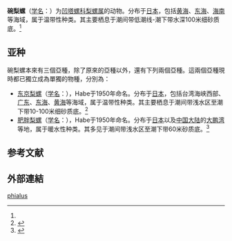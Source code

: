 {{Speciesbox
 | genus = Pyrunculus
| species = phialus
 | authority = (A. Adams, 1862)<ref name='id10573'>{{cite web| url =http://www.bioinfo.cn/db05/BjdwSpecies.php?action=view&id=10573| title =碗梨螺| work =《中国动物物种编目数据库》| publisher =中国科学院微生物研究所| author =中国科学院动物研究所| accessdate =2009-04-28| deadurl =yes| archiveurl =https://web.archive.org/web/20160305001956/http://www.bioinfo.cn/db05/BjdwSpecies.php?action=view&id=10573| archivedate =2016-03-05}}</ref>
}}

'''碗梨螺'''（[[学名|学名]]：{{lang|la|''Pyrunculus phialus''}}）为[[凹塔螺科|凹塔螺科]][[梨螺属|梨螺属]]的动物{{r|id10573}}。分布于[[日本|日本]]，包括[[黄海|黄海]]、[[东海|东海]]、[[海南|海南]]等海域，属于温带性种类。其主要栖息于潮间带低潮线-潮下带水深100米细砂质底。<ref name='id10573'/>

==亚种==
碗梨螺本來有三個亞種，除了原來的亞種以外，還有下列兩個亞種。這兩個亞種現時都已獨立成為單獨的物種，分別為：
*[[东京梨螺|东京梨螺]]（[[学名|学名]]：{{lang|la|''Pyrunculus pyriformis tokyoensis''}}），Habe于1950年命名。分布于[[日本|日本]]，包括台湾海峡西部、[[广东|广东]]、[[东海|东海]]、[[黄海|黄海]]等海域，属于温带性种类。其主要栖息于潮间带浅水区至潮下带10-100米细砂质底。<ref name='id10574'>{{cite web| url =http://www.bioinfo.cn/db05/BjdwSpecies.php?action=view&id=10574| title =东京梨螺| work =《中国动物物种编目数据库》| publisher =中国科学院微生物研究所| author =中国科学院动物研究所| accessdate =2009-04-28| deadurl =yes| archiveurl =https://web.archive.org/web/20160305040843/http://www.bioinfo.cn/db05/BjdwSpecies.php?action=view&id=10574| archivedate =2016-03-05}}</ref>
*[[肥胖梨螺|肥胖梨螺]]（[[学名|学名]]：{{lang|la|''Pyrunculus pyriformis obesus''}}），Habe于1950年命名。分布于[[日本|日本]]以及[[中国大陆|中国大陆]]的[[大鹏湾|大鹏湾]]等地，属于暖水性种类。其多见于潮间带浅水区至潮下带60米砂质底。<ref name='id10575'>{{cite web| url =http://www.bioinfo.cn/db05/BjdwSpecies.php?action=view&id=10575| title =肥胖梨螺| work =《中国动物物种编目数据库》| publisher =中国科学院微生物研究所| author =中国科学院动物研究所| accessdate =2009-04-28| deadurl =yes| archiveurl =https://web.archive.org/web/20160305061300/http://www.bioinfo.cn/db05/BjdwSpecies.php?action=view&id=10575| archivedate =2016-03-05}}</ref>

==参考文献==
{{reflist}}

==外部連結==
{{Wikispecies|Pyrunculus phialus}}
{{Taxonbar|from=Q15230558}}

[[Category:梨螺属|phialus]]


{{软体动物小作品}}
